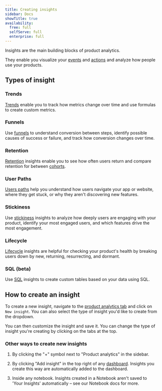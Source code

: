 ```yaml
---
title: Creating insights
sidebar: Docs
showTitle: true
availability:
  free: full
  selfServe: full
  enterprise: full
---
```




Insights are the main building blocks of product analytics. 

They enable you visualize your [events](/docs/data/events) and [actions](/docs/data/actions) and analyze how people use your products.

## Types of insight

### Trends

<ProductScreenshot
  imageLight={ImgTrendsLight} 
  imageDark={ImgTrendsDark} 
  alt="Trends insight" 
  classes="rounded"
/>

[Trends](/docs/product-analytics/trends) enable you to track how metrics change over time and use formulas to create custom metrics.

### Funnels

<ProductScreenshot
  imageLight={ImgFunnelLight} 
  imageDark={ImgFunnelDark} 
  alt="Funnels insight" 
  classes="rounded"
/>

Use [funnels](/docs/product-analytics/funnels) to understand conversion between steps, identify possible causes of success or failure, and track how conversion changes over time.

### Retention

<ProductScreenshot
  imageLight={ImgRetentionLight} 
  imageDark={ImgRetentionDark} 
  alt="Retention insight" 
  classes="rounded"
/>

[Retention](/docs/product-analytics/retention) insights enable you to see how often users return and compare retention for between [cohorts](/docs/data/cohorts).

### User Paths

<ProductScreenshot
  imageLight={ImgUserPathsLight} 
  imageDark={ImgUserPathsDark} 
  alt="User paths insight" 
  classes="rounded"
/>

[Users paths](/docs/product-analytics/paths) help you understand how users navigate your app or website, where they get stuck, or why they aren't discovering new features.

### Stickiness

<ProductScreenshot
  imageLight={ImgStickinessLight} 
  imageDark={ImgStickinessDark} 
  alt="Stickiness insight" 
  classes="rounded"
/>

Use [stickiness](/docs/product-analytics/stickiness) insights to analyze how deeply users are engaging with your product, identify your most engaged users, and which features drive the most engagement.

### Lifecycle

<ProductScreenshot
  imageLight={ImgLifecycleLight} 
  imageDark={ImgLifecycleDark} 
  alt="Lifecycle insight" 
  classes="rounded"
/>

[Lifecycle](/docs/product-analytics/lifecycle) insights are helpful for checking your product's health by breaking users down by new, returning, resurrecting, and dormant.

### SQL (beta)

<ProductScreenshot
  imageLight={ImgSQLLight} 
  imageDark={ImgSQLDark} 
  alt="SQL insight" 
  classes="rounded"
/>

Use [SQL](/docs/product-analytics/sql) insights to create custom tables based on your data using SQL.

## How to create an insight

To create a new insight, navigate to the [product analytics tab](https://us.posthog.com/insights) and click on `New insight`. You can also select the type of insight you'd like to create from the dropdown.

<ProductVideo
  videoLight={NewInsightLight} 
  videoDark={NewInsightDark} 
  classes="rounded"
/>

You can then customize the insight and save it. You can change the type of insight you're creating by clicking on the tabs at the top.

### Other ways to create new insights

1. By clicking the "+" symbol next to "Product analytics" in the sidebar.

2. By clicking "Add insight" in the top right of any [dashboard](/docs/product-analytics/dashboards). Insights you create this way are automatically added to the dashboard.

3. Inside any notebook. Insights created in a Notebook aren't saved to 'Your Insights' automatically – see our Notebook docs for more.

